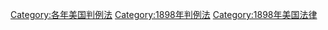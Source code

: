 [[Category:各年美国判例法|Category:各年美国判例法]]
[[Category:1898年判例法|Category:1898年判例法]]
[[Category:1898年美国法律|Category:1898年美国法律]]
